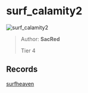 
# surf_calamity2

![surf_calamity2](https://raw.githubusercontent.com/Sayt123/SurfMapPics/Maps-and-bonuses/csgo/surf_calamity2.jpg)

> Author: **SacRed**
>
> Tier 4

## Records

[surfheaven](https://surfheaven.eu/map/surf_calamity2)
